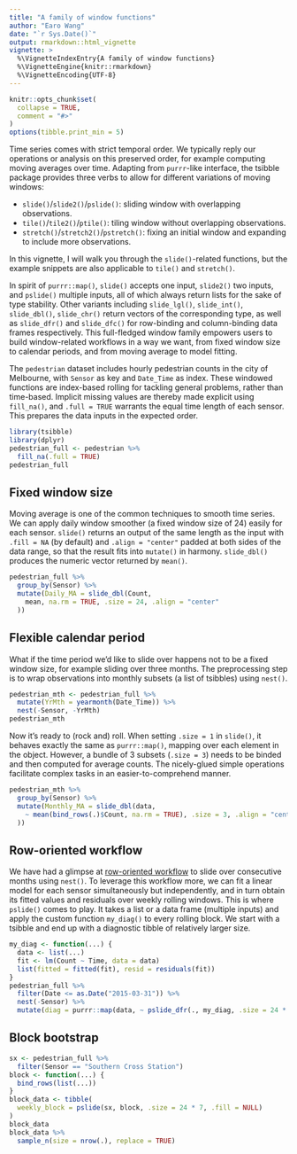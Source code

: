 ```yaml
---
title: "A family of window functions"
author: "Earo Wang"
date: "`r Sys.Date()`"
output: rmarkdown::html_vignette
vignette: >
  %\VignetteIndexEntry{A family of window functions}
  %\VignetteEngine{knitr::rmarkdown}
  %\VignetteEncoding{UTF-8}
---
```


```r
knitr::opts_chunk$set(
  collapse = TRUE,
  comment = "#>"
)
options(tibble.print_min = 5)
```

Time series comes with strict temporal order. We typically reply our operations or analysis on this preserved order, for example computing moving averages over time. Adapting from `purrr`-like interface, the tsibble package provides three verbs to allow for different variations of moving windows:

* `slide()`/`slide2()`/`pslide()`: sliding window with overlapping observations.
* `tile()`/`tile2()`/`ptile()`: tiling window without overlapping observations.
* `stretch()`/`stretch2()`/`pstretch()`: fixing an initial window and expanding to include more observations.

In this vignette, I will walk you through the `slide()`-related functions, but the example snippets are also applicable to `tile()` and `stretch()`.

In spirit of `purrr::map()`, `slide()` accepts one input, `slide2()` two inputs, and `pslide()` multiple inputs, all of which always return lists for the sake of type stability. Other variants including `slide_lgl()`, `slide_int()`, `slide_dbl()`, `slide_chr()` return vectors of the corresponding type, as well as `slide_dfr()` and `slide_dfc()` for row-binding and column-binding data frames respectively. This full-fledged window family empowers users to build window-related workflows in a way we want, from fixed window size to calendar periods, and from moving average to model fitting.

The `pedestrian` dataset includes hourly pedestrian counts in the city of Melbourne, with `Sensor` as key and `Date_Time` as index. These windowed functions are index-based rolling for tackling general problems, rather than time-based. Implicit missing values are thereby made explicit using `fill_na()`, and `.full = TRUE` warrants the equal time length of each sensor. This prepares the data inputs in the expected order.

```r
library(tsibble)
library(dplyr)
pedestrian_full <- pedestrian %>% 
  fill_na(.full = TRUE)
pedestrian_full
```

## Fixed window size

Moving average is one of the common techniques to smooth time series. We can apply daily window smoother (a fixed window size of 24) easily for each sensor. `slide()` returns an output of the same length as the input with `.fill = NA` (by default) and `.align = "center"` padded at both sides of the data range, so that the result fits into `mutate()` in harmony. `slide_dbl()` produces the numeric vector returned by `mean()`.

```r
pedestrian_full %>% 
  group_by(Sensor) %>% 
  mutate(Daily_MA = slide_dbl(Count, 
    mean, na.rm = TRUE, .size = 24, .align = "center"
  ))
```

## Flexible calendar period

What if the time period we'd like to slide over happens not to be a fixed window size, for example sliding over three months. The preprocessing step is to wrap observations into monthly subsets (a list of tsibbles) using `nest()`.

```r
pedestrian_mth <- pedestrian_full %>% 
  mutate(YrMth = yearmonth(Date_Time)) %>% 
  nest(-Sensor, -YrMth)
pedestrian_mth
```

Now it's ready to (rock and) roll. When setting `.size = 1` in `slide()`, it behaves exactly the same as `purrr::map()`, mapping over each element in the object. However, a bundle of 3 subsets (`.size = 3`) needs to be binded and then computed for average counts. The nicely-glued simple operations facilitate complex tasks in an easier-to-comprehend manner.

```r
pedestrian_mth %>% 
  group_by(Sensor) %>% 
  mutate(Monthly_MA = slide_dbl(data, 
    ~ mean(bind_rows(.)$Count, na.rm = TRUE), .size = 3, .align = "center"
  ))
```

## Row-oriented workflow

We have had a glimpse at [row-oriented workflow](https://github.com/jennybc/row-oriented-workflows) to slide over consecutive months using `nest()`. To leverage this workflow more, we can fit a linear model for each sensor simultaneously but independently, and in turn obtain its fitted values and residuals over weekly rolling windows. This is where `pslide()` comes to play. It takes a list or a data frame (multiple inputs) and apply the custom function `my_diag()` to every rolling block. We start with a tsibble and end up with a diagnostic tibble of relatively larger size.

```r
my_diag <- function(...) {
  data <- list(...)
  fit <- lm(Count ~ Time, data = data)
  list(fitted = fitted(fit), resid = residuals(fit))
}
pedestrian_full %>%
  filter(Date <= as.Date("2015-03-31")) %>%
  nest(-Sensor) %>%
  mutate(diag = purrr::map(data, ~ pslide_dfr(., my_diag, .size = 24 * 7)))
```

## Block bootstrap

```r
sx <- pedestrian_full %>% 
  filter(Sensor == "Southern Cross Station")
block <- function(...) {
  bind_rows(list(...))
}
block_data <- tibble(
  weekly_block = pslide(sx, block, .size = 24 * 7, .fill = NULL)
)
block_data
block_data %>% 
  sample_n(size = nrow(.), replace = TRUE)
```

